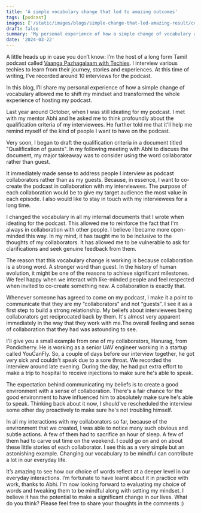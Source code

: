 ```yaml
---
title: 'A simple vocabulary change that led to amazing outcomes'
tags: [podcast]
images: ['/static/images/blogs/simple-change-that-led-amazing-result/cover-image.png'] # First element of list is cover image
draft: false
summary: 'My personal experience of how a simple change of vocabulary allowed me to shift my mindset and transformed the whole experience of hosting my podcast'
date: '2024-03-22'
---
```


A little heads up in case you don’t know: I’m the host of a long form Tamil podcast called [Vaanga Pazhagalaam with Techies](/podcast). I interview various techies to learn from their journey, stories and experiences. At this time of writing, I’ve recorded around 10 interviews for the podcast.

In this blog, I’ll share my personal experience of how a simple change of vocabulary allowed me to shift my mindset and transformed the whole experience of hosting my podcast.

Last year around October, when I was still ideating for my podcast. I met with my mentor Abhi and he asked me to think profoundly about the qualification criteria of my interviewees. He further told me that it’ll help me remind myself of the kind of people I want to have on the podcast.

Very soon, I began to draft the qualification criteria in a document titled "Qualification of guests". In my following meeting with Abhi to discuss the document, my major takeaway was to consider using the word collaborator rather than guest.

It immediately made sense to address people I interview as podcast collaborators rather than as my guests. Because, in essence, I want to co-create the podcast in collaboration with my interviewees. The purpose of each collaboration would be to give my target audience the most value in each episode. I also would like to stay in touch with my interviewees for a long time.

I changed the vocabulary in all my internal documents that I wrote when ideating for the podcast. This allowed me to reinforce the fact that I'm always in collaboration with other people. I believe I became more open-minded this way. In my mind, it has taught me to be inclusive to the thoughts of my collaborators. It has allowed me to be vulnerable to ask for clarifications and seek genuine feedback from them.

The reason that this vocabulary change is working is because collaboration is a strong word. A stronger word than guest. In the history of human evolution, it might be one of the reasons to achieve significant milestones. We feel happy when we interact with like-minded people and feel respected when invited to co-create something new. A collaboration is exactly that.

Whenever someone has agreed to come on my podcast, I make it a point to communicate that they are my “collaborators” and not “guests”. I see it as a first step to build a strong relationship. My beliefs about interviewees being collaborators get reciprocated back by them. It's almost very apparent immediately in the way that they work with me.The overall feeling and sense of collaboration that they had was astounding to see.

I'll give you a small example from one of my collaborators, Hanurag, from Pondicherry. He is working as a senior UAV engineer working in a startup called YouCanFly. So, a couple of days before our interview together, he got very sick and couldn't speak due to a sore throat. We recorded the interview around late evening. During the day, he had put extra effort to make a trip to hospital to receive injections to make sure he's able to speak.

The expectation behind communicating my beliefs is to create a good environment with a sense of collaboration. There's a fair chance for the good environment to have influenced him to absolutely make sure he's able to speak. Thinking back about it now, I should've rescheduled the interview some other day proactively to make sure he's not troubling himself.

In all my interactions with my collaborators so far, because of the environment that we created, I was able to notice many such obvious and subtle actions. A few of them had to sacrifice an hour of sleep. A few of them had to carve out time on the weekend. I could go on and on about these little stories of each collaborator. I see this as a very simple but an astonishing example. Changing our vocabulary to be mindful can contribute a lot in our everyday life.

It’s amazing to see how our choice of words reflect at a deeper level in our everyday interactions. I’m fortunate to have learnt about it in practice with work, thanks to Abhi. I’m now looking forward to evaluating my choice of words and tweaking them to be mindful along with setting my mindset. I believe it has the potential to make a significant change in our lives. What do you think? Please feel free to share your thoughts in the comments :)

